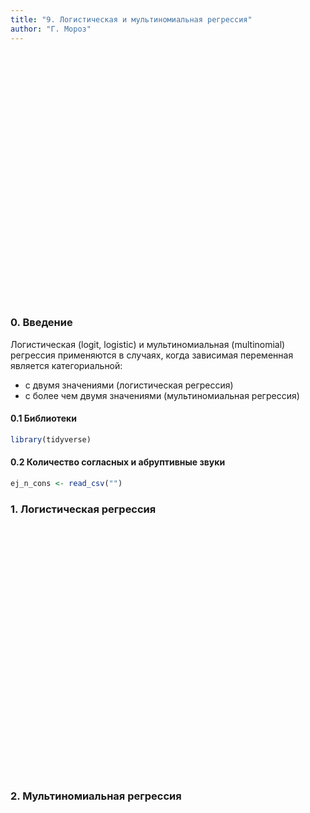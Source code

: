 ```yaml
---
title: "9. Логистическая и мультиномиальная регрессия"
author: "Г. Мороз"
---
```


<style>
.parallax {
    /* The image used */
    background-image: url("9_logit_multinom.jpg");

    /* Set a specific height */
    min-height: 400px; 

    /* Create the parallax scrolling effect */
    background-attachment: fixed;
    background-position: center;
    background-repeat: no-repeat;
    background-size: auto;
}
</style>

<div class="parallax"></div>

### 0. Введение
Логистическая (logit, logistic) и мультиномиальная (multinomial) регрессия применяются в случаях, когда зависимая переменная является категориальной:

* с двумя значениями (логистическая регрессия)
* с более чем двумя значениями (мультиномиальная регрессия)

#### 0.1 Библиотеки
```r
library(tidyverse)
```

#### 0.2 Количество согласных и абруптивные звуки
```r
ej_n_cons <- read_csv("")
```


### 1. Логистическая регрессия

<div class="parallax"></div>

### 2. Мультиномиальная регрессия

<div class="parallax"></div>


